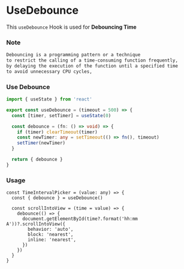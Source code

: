# UseDebounce

This `useDebounce` Hook is used for
**Debouncing Time**

### Note

```txt filename="note.txt" copy
Debouncing is a programming pattern or a technique
to restrict the calling of a time-consuming function frequently,
by delaying the execution of the function until a specified time
to avoid unnecessary CPU cycles,
```

### Use Debounce

```ts filename="useDebounce.ts" copy
import { useState } from 'react'

export const useDebounce = (timeout = 500) => {
  const [timer, setTimer] = useState(0)

  const debounce = (fn: () => void) => {
    if (timer) clearTimeout(timer)
    const newTimer: any = setTimeout(() => fn(), timeout)
    setTimer(newTimer)
  }

  return { debounce }
}
```

### Usage

```tsx filename="TimeIntervalPicker.tsx" copy
const TimeIntervalPicker = (value: any) => {
  const { debounce } = useDebounce()

  const scrollIntoView = (time = value) => {
    debounce(() => {
      document.getElementById(time?.format('hh:mm A'))?.scrollIntoView({
        behavior: 'auto',
        block: 'nearest',
        inline: 'nearest',
      })
    })
  }
}
```
